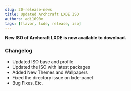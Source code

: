 ```yaml
---
slug: 20-release-news
title: Updated Archcraft LXDE ISO
authors: adi1090x
tags: [flavor, lxde, release, iso]
---
```


**New ISO of Archcraft LXDE is now available to download.**

<!--truncate-->

### Changelog

- Updated ISO base and profile
- Updated the ISO with latest packages
- Added New Themes and Wallpapers
- Fixed the directory issue on lxde-panel
- Bug Fixes, Etc.
